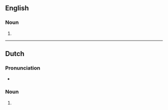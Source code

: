 {{also|place mats}}
==English==

===Noun===
{{head|en|noun form}}

# {{plural of|en|placemat}}

----

==Dutch==

===Pronunciation===
* {{audio|nl|Nl-placemats.ogg|Audio}}

===Noun===
{{head|nl|noun form}}

# {{nl-noun form of|pl|placemat}}